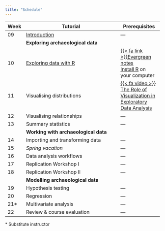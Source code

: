 ```yaml
---
title: "Schedule"
---
```


| Week | Tutorial                         | Prerequisites |
|------|----------------------------------|---------------|
| 09   | [Introduction](tutorials/introduction.qmd) | ---           |
|      | **Exploring archaeological data**                |
| 10   | [Exploring data with R](tutorials/eda_with_r.qmd)       | [{{< fa link >}}Evergreen notes](https://notes.andymatuschak.org/Evergreen_notes)<br>[Install R](https://cran.r-project.org/) on your computer |
| 11   | Visualising distributions        | [{{< fa video >}}  The Role of Visualization in Exploratory Data Analysis](https://www.youtube.com/watch?v=ZdPNBF6GWBw)           |
| 12   | Visualising relationships        | ---           |
| 13   | Summary statistics               | ---           |
|      | **Working with archaeological data**             |
| 14   | Importing and transforming data  | ---           |
| 15   | *Spring vacation*                | ---           |
| 16   | Data analysis workflows          | ---           |
| 17   | Replication Workshop I           | ---           |
| 18   | Replication Workshop II          | ---           |
|      | **Modelling archaeological data**                |
| 19   | Hypothesis testing               | ---           |
| 20   | Regression                       | ---           |
| 21*  | Multivariate analysis            | ---           |
| 22   | Review & course evaluation       | ---           |

\* Substitute instructor
